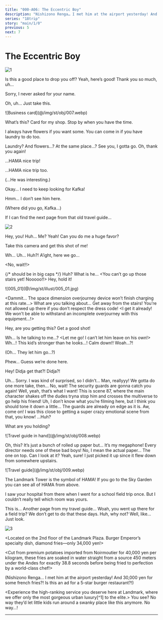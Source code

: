 ```yaml
---
title: "000-A06: The Eccentric Boy"
description: "Nishizono Renga… I met him at the airport yesterday! And 30,000 yen for some french fries?!"
series: "18trip"
story: "main/1/0"
previous: 5
next: 7
---
```



# The Eccentric Boy

<Divider loc="Landmark Plaza"/>

![1](1.jpg)

<Bubble character="Nagi" name="Florist">
Is this a good place to drop you off?
</Bubble>

<Bubble mc>
Yeah, here’s good! Thank you so much, uh…

Sorry, I never asked for your name.
</Bubble>

<Bubble character="Nagi" name="Florist">
Oh, uh… Just take this.
</Bubble>

<p class="obj">![Business card](@/img/st/obj/007.webp)</p>

<Bubble mc>
What’s this?
</Bubble>

<Bubble character="Nagi" name="Florist">
Card for my shop. Stop by when you have the time.

I always have flowers if you want some. You can come in if you have laundry to do too.
</Bubble>

<Bubble mc>
Laundry? And flowers…? At the same place…?
</Bubble>

<Bubble character="Nagi" name="Florist">
See you, I gotta go.
</Bubble>

<Bubble mc>
Oh, thank you again!

…HAMA nice trip!
</Bubble>

<Bubble character="Nagi" name="Florist">
…HAMA nice trip too.
</Bubble>

<Bubble mc>
<p class="t">(...He was interesting.)</p>

Okay… I need to keep looking for Kafka!
</Bubble>

<Divider loc="Landmark Plaza - First Floor"/>

<Bubble mc>
Hmm… I don’t see him here.

<p class="t">(Where did you go, Kafka…)</p>

If I can find the next page from that old travel guide…
</Bubble>

![2](2.jpg)

<Bubble character="Akuta" name="Boy with Headband">
Hey, you!
</Bubble>

<Bubble mc>
Huh… Me?
</Bubble>

<Bubble character="Akuta" name="Boy with Headband">
Yeah! Can you do me a huge favor?

Take this camera and get this shot of me!
</Bubble>

<Bubble mc>
Wh… Uh… Huh?!
</Bubble>

<Bubble character="Akuta" name="Boy with Headband">
A’ight, here we go…

<p class="big">&lt;&NoBreak;No, wait!!&NoBreak;&gt;</p> {/* should be in big caps */}
</Bubble>

<Bubble mc>
Huh? What is he…
</Bubble>

<Bubble character="Akuta" name="Boy with Headband">
&lt;&NoBreak;You can’t go up those stairs yet! Nooooo!!&NoBreak;&gt;
</Bubble>

<Bubble character="Security Guard A">
Hey, hold it!
</Bubble>

<p class="cg">![005_01](@/img/st/illust/005_01.jpg)</p>

<Bubble character="Akuta" name="Boy with Headband">
&lt;&NoBreak;Dammit… The space dimension overjourney device won’t finish charging at this rate…&NoBreak;&gt;
</Bubble>

<Bubble character="Security Guard B">
What are you talking about… Get away from the stairs! You’re not allowed up there if you don’t respect the dress code!
</Bubble>

<Bubble character="Akuta" name="Boy with Headband">
&lt;&NoBreak;I get it already! We won’t be able to withstand an incomplete overjourney with this equipment…!&NoBreak;&gt;

Hey, are you getting this? Get a good shot!
</Bubble>

<Bubble mc>
Wh… Is he talking to me…?
</Bubble>

<Bubble character="Akuta" name="Boy with Headband">
&lt;&NoBreak;Let me go! I can’t let him leave on his own!&NoBreak;&gt;
</Bubble>

<Bubble character="Security Guard A">
Wh…! This kid’s stronger than he looks…!
</Bubble>

<Bubble character="Security Guard B">
Calm down!!
</Bubble>

<Bubble character="Akuta" name="Boy with Headband">
Woah…?!
</Bubble>

<Bubble mc>
<p class="t">(Oh… They let him go…?)</p>
</Bubble>

<Bubble character="Akuta" name="Boy with Headband">
Phew… Guess we’re done here.

Hey! Didja get that?! Didja?!
</Bubble>

<Bubble mc>
Uh… Sorry. I was kind of surprised, so I didn’t…
</Bubble>

<Bubble character="Akuta" name="Boy with Headband">
Man, reallyyy! We gotta do one more take, then…
</Bubble>

<Bubble mc>
No, wait! The security guards are gonna catch you again!
</Bubble>

<Bubble character="Akuta" name="Boy with Headband">
Well, yeah, that’s what I want! This is scene 87, where the main character shakes off the dudes tryna stop him and crosses the multiverse to go help his friend!
</Bubble>

<Bubble mc>
Uh, I don’t know what you’re filming here, but I think you should tone it down a little… The guards are already on edge as it is.
</Bubble>

<Bubble character="Akuta" name="Boy with Headband">
Aw, come on! I was this close to getting a super crazy emotional scene from that, you know!
</Bubble>

<Bubble mc>
…Huh?

What are you holding?
</Bubble>

<p class="obj">![Travel guide in hand](@/img/st/obj/008.webp)</p>

<Bubble character="Akuta" name="Boy with Headband">
Oh, this? It’s just a bunch of rolled up paper but… It’s my megaphone! Every director needs one of these bad boys!
</Bubble>

<Bubble mc>
No, I mean the actual paper… The one on top. Can I look at it?
</Bubble>

<Bubble character="Akuta" name="Boy with Headband">
Yeah, sure! I just picked it up since it flew down from somewhere upstairs.
</Bubble>

<p class="obj">![Travel guide](@/img/st/obj/009.webp)</p>

<Box type="paper">
The Landmark Tower is the symbol of HAMA! If you go to the Sky Garden you can see all of HAMA from above.

I saw your hospital from there when I went for a school field trip once. But I couldn’t really tell which room was yours.
</Box>

<Bubble mc>
This is… Another page from my travel guide…
</Bubble>

<Bubble character="Akuta" name="Boy with Headband">
Woah, you went up there for a field trip? We don’t get to do that these days.
</Bubble>

<Bubble mc>
Huh, why not?
</Bubble>

<Bubble character="Akuta" name="Boy with Headband">
Well, like… Just look.
</Bubble>

![3](3.jpg)

<Bubble character="Renga" hologram>
&lt;&NoBreak;Located on the 2nd floor of the Landmark Plaza. Burger Emperor’s specialty dish, diamond fries—only 34,000 yen!&NoBreak;&gt;

&lt;&NoBreak;Cut from premium potatoes imported from Noirmoutier for 40,000 yen per kilogram, these fries are soaked in water straight from a source 450 meters under the Andes for exactly 38.8 seconds before being fried to perfection by a world-class chef!&NoBreak;&gt;
</Bubble>

<Bubble mc>
<p class="t">(Nishizono Renga… I met him at the airport yesterday! And 30,000 yen for some french fries?! Is this an ad for a 5-star burger restaurant?!)</p>
</Bubble>

<Bubble character="Renga" hologram>
&lt;&NoBreak;Experience the high-ranking service you deserve here at Landmark, where we offer only the most gorgeous urban luxury[^1] to the elite.&NoBreak;&gt;
</Bubble>

<Bubble character="Akuta" name="Boy with Headband">
You see? No way they’d let little kids run around a swanky place like this anymore.
</Bubble>

<Bubble mc>
No way…!
</Bubble>

---

[^1]: In the original, Renga throws in a lot of buzzwords such as "gorgeous," "urban," and "high-rank" without thinking about them too much, which makes the sentence sound a bit nonsensical, or as if he doesnt know what hes talking about.
